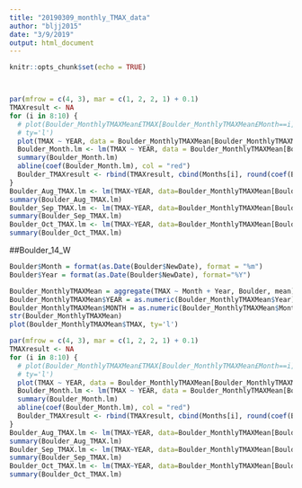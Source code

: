 ```yaml
---
title: "20190309_monthly_TMAX_data"
author: "bljj2015"
date: "3/9/2019"
output: html_document
---
```


```r
knitr::opts_chunk$set(echo = TRUE)
```

```r

```

```r

```

```r
par(mfrow = c(4, 3), mar = c(1, 2, 2, 1) + 0.1) 
TMAXresult <- NA 
for (i in 8:10) { 
  # plot(Boulder_MonthlyTMAXMean£TMAX[Boulder_MonthlyTMAXMean£Month==i], 
  # ty='l') 
  plot(TMAX ~ YEAR, data = Boulder_MonthlyTMAXMean[Boulder_MonthlyTMAXMean$MONTH == i, ], ty = "l", las = 1, xlim = c(1940, 2020), main = Months[i])
  Boulder_Month.lm <- lm(TMAX ~ YEAR, data = Boulder_MonthlyTMAXMean[Boulder_MonthlyTMAXMean$MONTH == i, ]) 
  summary(Boulder_Month.lm)
  abline(coef(Boulder_Month.lm), col = "red")
  Boulder_TMAXresult <- rbind(TMAXresult, cbind(Months[i], round(coef(Boulder_Month.lm)[2], 4), round(summary(Boulder_Month.lm)$coefficients[2, 4], 4), round(summary(Boulder_Month.lm)$r.squared, 3)))
}
Boulder_Aug_TMAX.lm <- lm(TMAX~YEAR, data=Boulder_MonthlyTMAXMean[Boulder_MonthlyTMAXMean$Month=="08",])
summary(Boulder_Aug_TMAX.lm)
Boulder_Sep_TMAX.lm <- lm(TMAX~YEAR, data=Boulder_MonthlyTMAXMean[Boulder_MonthlyTMAXMean$Month=="09",])
summary(Boulder_Sep_TMAX.lm)
Boulder_Oct_TMAX.lm <- lm(TMAX~YEAR, data=Boulder_MonthlyTMAXMean[Boulder_MonthlyTMAXMean$Month=="10",])
summary(Boulder_Oct_TMAX.lm)
```

##Boulder_14_W

```r
Boulder$Month = format(as.Date(Boulder$NewDate), format = "%m")
Boulder$Year = format(as.Date(Boulder$NewDate), format="%Y")
```

```r
Boulder_MonthlyTMAXMean = aggregate(TMAX ~ Month + Year, Boulder, mean)
Boulder_MonthlyTMAXMean$YEAR = as.numeric(Boulder_MonthlyTMAXMean$Year)
Boulder_MonthlyTMAXMean$MONTH = as.numeric(Boulder_MonthlyTMAXMean$Month)
str(Boulder_MonthlyTMAXMean)
plot(Boulder_MonthlyTMAXMean$TMAX, ty='l')
```

```r
par(mfrow = c(4, 3), mar = c(1, 2, 2, 1) + 0.1) 
TMAXresult <- NA 
for (i in 8:10) { 
  # plot(Boulder_MonthlyTMAXMean£TMAX[Boulder_MonthlyTMAXMean£Month==i], 
  # ty='l') 
  plot(TMAX ~ YEAR, data = Boulder_MonthlyTMAXMean[Boulder_MonthlyTMAXMean$MONTH == i, ], ty = "l", las = 1, xlim = c(1940, 2020), main = Months[i])
  Boulder_Month.lm <- lm(TMAX ~ YEAR, data = Boulder_MonthlyTMAXMean[Boulder_MonthlyTMAXMean$MONTH == i, ]) 
  summary(Boulder_Month.lm)
  abline(coef(Boulder_Month.lm), col = "red")
  Boulder_TMAXresult <- rbind(TMAXresult, cbind(Months[i], round(coef(Boulder_Month.lm)[2], 4), round(summary(Boulder_Month.lm)$coefficients[2, 4], 4), round(summary(Boulder_Month.lm)$r.squared, 3)))
}
Boulder_Aug_TMAX.lm <- lm(TMAX~YEAR, data=Boulder_MonthlyTMAXMean[Boulder_MonthlyTMAXMean$Month=="08",])
summary(Boulder_Aug_TMAX.lm)
Boulder_Sep_TMAX.lm <- lm(TMAX~YEAR, data=Boulder_MonthlyTMAXMean[Boulder_MonthlyTMAXMean$Month=="09",])
summary(Boulder_Sep_TMAX.lm)
Boulder_Oct_TMAX.lm <- lm(TMAX~YEAR, data=Boulder_MonthlyTMAXMean[Boulder_MonthlyTMAXMean$Month=="10",])
summary(Boulder_Oct_TMAX.lm)
```

